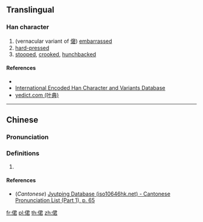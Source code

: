 ==Translingual==

===Han character===
{{Han char|rn=9|rad=人|as=07|sn=9|four=|canj=OSKR|ids=⿰亻君}}

# (vernacular variant of [[僒]]) [[embarrassed]]
# [[hard-pressed]]
# [[stooped]], [[crooked]], [[hunchbacked]]

====References====
* {{Han ref|kx=0103.090|dkj=00635|hdz=10166.100|uh=4FB0|ud=20400}}
* [http://chardb.iis.sinica.edu.tw/char/7074 International Encoded Han Character and Variants Database]
* [http://yedict.com/htm/4F/4FB0.htm yedict.com (叶典)]

----

==Chinese==
{{zh-forms}}

===Pronunciation===
{{zh-pron
|m=jiǒng
|c=kwan3
|mc=
|oc=
|ma=
|cat=a
}}

===Definitions===
{{zh-hanzi}}

# {{rfdef|lang=zh}}

====References====
* (''Cantonese'') [http://www.iso10646hk.net/jp/document/download.jsp Jyutping Database (iso10646hk.net) - Cantonese Pronunciation List (Part 1), p. 65]

[[fr:侰]]
[[pl:侰]]
[[th:侰]]
[[zh:侰]]